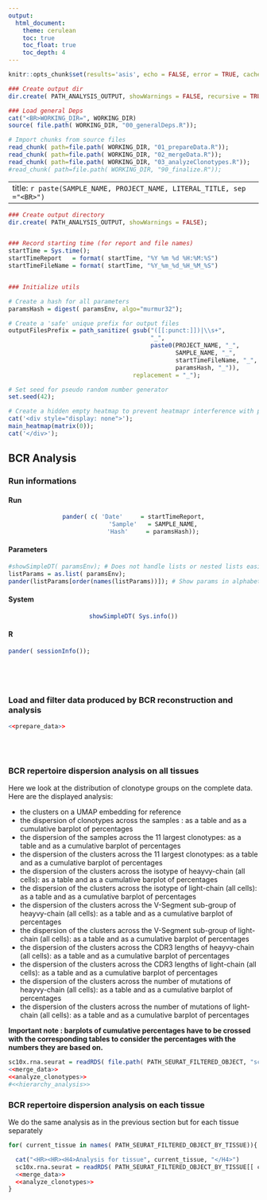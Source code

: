 ```yaml
---
output:
  html_document: 
    theme: cerulean
    toc: true
    toc_float: true
    toc_depth: 4
---
```





```r
knitr::opts_chunk$set(results='asis', echo = FALSE, error = TRUE, cache = FALSE, cache.comments = TRUE, fig.dim = c(7,7), autodep = TRUE)
```




```r
### Create output dir
dir.create( PATH_ANALYSIS_OUTPUT, showWarnings = FALSE, recursive = TRUE)

### Load general Deps
cat("<BR>WORKING_DIR=", WORKING_DIR)
source( file.path( WORKING_DIR, "00_generalDeps.R"));

# Import chunks from source files
read_chunk( path=file.path( WORKING_DIR, "01_prepareData.R"));
read_chunk( path=file.path( WORKING_DIR, "02_mergeData.R"));
read_chunk( path=file.path( WORKING_DIR, "03_analyzeClonotypes.R"));
#read_chunk( path=file.path( WORKING_DIR, "90_finalize.R"));
```

---
title: `r paste(SAMPLE_NAME, PROJECT_NAME, LITERAL_TITLE, sep ="<BR>")`
---


```r

### Create output directory
dir.create( PATH_ANALYSIS_OUTPUT, showWarnings = FALSE);


### Record starting time (for report and file names)
startTime = Sys.time();
startTimeReport   = format( startTime, "%Y %m %d %H:%M:%S")
startTimeFileName = format( startTime, "%Y_%m_%d_%H_%M_%S")


### Initialize utils

# Create a hash for all parameters
paramsHash = digest( paramsEnv, algo="murmur32");

# Create a 'safe' unique prefix for output files
outputFilesPrefix = path_sanitize( gsub("([[:punct:]])|\\s+", 
                                        "_", 
                                        paste0(PROJECT_NAME, "_",
                                               SAMPLE_NAME, "_",
                                               startTimeFileName, "_",
                                               paramsHash, "_")),
                                   replacement = "_");

# Set seed for pseudo random number generator
set.seed(42);

# Create a hidden empty heatmap to prevent heatmapr interference with plotly functions (bug ?)
cat('<div style="display: none">');
main_heatmap(matrix(0));
cat('</div>');
```




## BCR Analysis


### Run informations {.tabset .tabset-fade}

#### Run
<center>
```r
pander( c( 'Date'     = startTimeReport,
           'Sample'   = SAMPLE_NAME,
           'Hash'     = paramsHash));
```
</center>

#### Parameters
```r
#showSimpleDT( paramsEnv); # Does not handle lists or nested lists easily
listParams = as.list( paramsEnv);
pander(listParams[order(names(listParams))]); # Show params in alphabetical order
```

#### System
<center>
```r
showSimpleDT( Sys.info())
```
</center>

#### R
```r
pander( sessionInfo());
```

<!-- Ending the tabset section -->
### {.toc-ignore} 
<br /><br />


### Load and filter data produced by BCR reconstruction and analysis
```r
<<prepare_data>>
```
<br /><br />


### BCR repertoire dispersion analysis on all tissues

Here we look at the distribution of clonotype groups on the complete data. Here are the displayed analysis:

* the clusters on a UMAP embedding for reference
* the dispersion of clonotypes across the samples : as a table and as a cumulative barplot of percentages
* the dispersion of the samples across the 11 largest clonotypes: as a table and as a cumulative barplot of percentages
* the dispersion of the clusters across the 11 largest clonotypes: as a table and as a cumulative barplot of percentages
* the dispersion of the clusters across the isotype of heayvy-chain (all cells): as a table and as a cumulative barplot of percentages
* the dispersion of the clusters across the isotype of light-chain (all cells): as a table and as a cumulative barplot of percentages
* the dispersion of the clusters across the V-Segment sub-group of heayvy-chain (all cells): as a table and as a cumulative barplot of percentages
* the dispersion of the clusters across the V-Segment sub-group of light-chain (all cells): as a table and as a cumulative barplot of percentages
* the dispersion of the clusters across the CDR3 lengths of heayvy-chain (all cells): as a table and as a cumulative barplot of percentages
* the dispersion of the clusters across the CDR3 lengths of light-chain (all cells): as a table and as a cumulative barplot of percentages
* the dispersion of the clusters across the number of mutations of heayvy-chain (all cells): as a table and as a cumulative barplot of percentages
* the dispersion of the clusters across the number of mutations of light-chain (all cells): as a table and as a cumulative barplot of percentages

<b>Important note : barplots of cumulative percentages have to be crossed with the corresponding tables to consider the percentages with the numbers they are based on.</b>

```r
sc10x.rna.seurat = readRDS( file.path( PATH_SEURAT_FILTERED_OBJECT, "sc10x.rna.seurat.RDS"))
<<merge_data>>
<<analyze_clonotypes>>
#<<hierarchy_analysis>>
```

### BCR repertoire dispersion analysis on each tissue

We do the same analysis as in the previous section but for each tissue separately

```r
for( current_tissue in names( PATH_SEURAT_FILTERED_OBJECT_BY_TISSUE)){

  cat("<HR><HR><H4>Analysis for tissue", current_tissue, "</H4>")
  sc10x.rna.seurat = readRDS( PATH_SEURAT_FILTERED_OBJECT_BY_TISSUE[[ current_tissue]])
  <<merge_data>>
  <<analyze_clonotypes>>
}
```